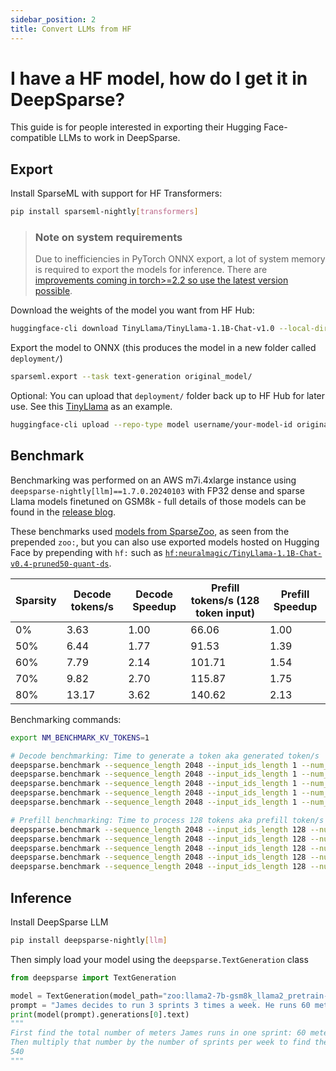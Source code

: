 ```yaml
---
sidebar_position: 2
title: Convert LLMs from HF
---
```



# I have a HF model, how do I get it in DeepSparse?

This guide is for people interested in exporting their Hugging Face-compatible LLMs to work in DeepSparse.

## Export 

Install SparseML with support for HF Transformers:
```bash
pip install sparseml-nightly[transformers]
```

> ### Note on system requirements
> Due to inefficiencies in PyTorch ONNX export, a lot of system memory is required to export the models for inference. There are [improvements coming in torch>=2.2 so use the latest version possible](https://github.com/pytorch/pytorch/commit/b4a49124c8165a374a3ef49e14807ac05b3fc030).

Download the weights of the model you want from HF Hub:
```bash
huggingface-cli download TinyLlama/TinyLlama-1.1B-Chat-v1.0 --local-dir original_model --local-dir-use-symlinks False
```

Export the model to ONNX (this produces the model in a new folder called `deployment/`)
```bash
sparseml.export --task text-generation original_model/
```

Optional: You can upload that `deployment/` folder back up to HF Hub for later use. See this [TinyLlama](https://huggingface.co/neuralmagic/TinyLlama-1.1B-Chat-v0.4-pruned50-quant-ds/tree/main) as an example.
```bash
huggingface-cli upload --repo-type model username/your-model-id original_model/deployment/
```

## Benchmark

Benchmarking was performed on an AWS m7i.4xlarge instance using `deepsparse-nightly[llm]==1.7.0.20240103` with FP32 dense and sparse Llama models finetuned on GSM8k - full details of those models can be found in the [release blog](https://neuralmagic.com/blog/fast-llama-2-on-cpus-with-sparse-fine-tuning-and-deepsparse/).

These benchmarks used [models from SparseZoo](https://sparsezoo.neuralmagic.com/?architectures=llama2&datasets=gsm8k&ungrouped=true), as seen from the prepended `zoo:`, but you can also use exported models hosted on Hugging Face by prepending with `hf:` such as [`hf:neuralmagic/TinyLlama-1.1B-Chat-v0.4-pruned50-quant-ds`](https://huggingface.co/neuralmagic/TinyLlama-1.1B-Chat-v0.4-pruned50-quant-ds).

| Sparsity | Decode tokens/s | Decode Speedup | Prefill tokens/s (128 token input) | Prefill Speedup |
| -------- | --------------- | -------------- | ---------------------------------- | --------------- |
| 0%       | 3.63            | 1.00           | 66.06                              | 1.00            |
| 50%      | 6.44            | 1.77           | 91.53                              | 1.39            |
| 60%      | 7.79            | 2.14           | 101.71                             | 1.54            |
| 70%      | 9.82            | 2.70           | 115.87                             | 1.75            |
| 80%      | 13.17           | 3.62           | 140.62                             | 2.13            |

Benchmarking commands:
```bash
export NM_BENCHMARK_KV_TOKENS=1

# Decode benchmarking: Time to generate a token aka generated token/s
deepsparse.benchmark --sequence_length 2048 --input_ids_length 1 --num_cores 8 zoo:llama2-7b-gsm8k_llama2_pretrain-base
deepsparse.benchmark --sequence_length 2048 --input_ids_length 1 --num_cores 8 zoo:llama2-7b-gsm8k_llama2_pretrain-pruned50
deepsparse.benchmark --sequence_length 2048 --input_ids_length 1 --num_cores 8 zoo:llama2-7b-gsm8k_llama2_pretrain-pruned60
deepsparse.benchmark --sequence_length 2048 --input_ids_length 1 --num_cores 8 zoo:llama2-7b-gsm8k_llama2_pretrain-pruned70
deepsparse.benchmark --sequence_length 2048 --input_ids_length 1 --num_cores 8 zoo:llama2-7b-gsm8k_llama2_pretrain-pruned80

# Prefill benchmarking: Time to process 128 tokens aka prefill token/s
deepsparse.benchmark --sequence_length 2048 --input_ids_length 128 --num_cores 8 zoo:llama2-7b-gsm8k_llama2_pretrain-base
deepsparse.benchmark --sequence_length 2048 --input_ids_length 128 --num_cores 8 zoo:llama2-7b-gsm8k_llama2_pretrain-pruned50
deepsparse.benchmark --sequence_length 2048 --input_ids_length 128 --num_cores 8 zoo:llama2-7b-gsm8k_llama2_pretrain-pruned60
deepsparse.benchmark --sequence_length 2048 --input_ids_length 128 --num_cores 8 zoo:llama2-7b-gsm8k_llama2_pretrain-pruned70
deepsparse.benchmark --sequence_length 2048 --input_ids_length 128 --num_cores 8 zoo:llama2-7b-gsm8k_llama2_pretrain-pruned80
```

## Inference

Install DeepSparse LLM
```bash
pip install deepsparse-nightly[llm]
```

Then simply load your model using the `deepsparse.TextGeneration` class
```python
from deepsparse import TextGeneration

model = TextGeneration(model_path="zoo:llama2-7b-gsm8k_llama2_pretrain-pruned60_quantized")
prompt = "James decides to run 3 sprints 3 times a week. He runs 60 meters each sprint. How many total meters does he run a week?"
print(model(prompt).generations[0].text)
"""
First find the total number of meters James runs in one sprint: 60 meters/sprint * 3 sprints = <<60*3=180>>180 meters
Then multiply that number by the number of sprints per week to find the total number of meters he runs each week: 180 meters/sprint * 3 sprints/week = <<180*3=540>>540 meters/week
540
"""
```